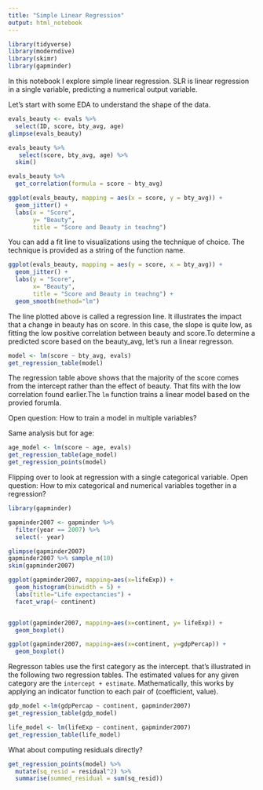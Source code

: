 ```yaml
---
title: "Simple Linear Regression"
output: html_notebook
---
```

```r
library(tidyverse)
library(moderndive)
library(skimr)
library(gapminder)
```
In this notebook I explore simple linear regression. SLR is linear regression in a single variable, predicting a numerical output variable.

Let's start with some EDA to understand the shape of the data.
```r
evals_beauty <- evals %>%
  select(ID, score, bty_avg, age)
glimpse(evals_beauty)

evals_beauty %>%
   select(score, bty_avg, age) %>%
  skim()

evals_beauty %>%
  get_correlation(formula = score ~ bty_avg)

ggplot(evals_beauty, mapping = aes(x = score, y = bty_avg)) +
  geom_jitter() + 
  labs(x = "Score",
       y= "Beauty",
       title = "Score and Beauty in teachng")
```
You can add a fit line to visualizations using the technique of choice. The technique is provided as a string of the function name.
```r
ggplot(evals_beauty, mapping = aes(y = score, x = bty_avg)) +
  geom_jitter() + 
  labs(y = "Score",
       x= "Beauty",
       title = "Score and Beauty in teachng") +
  geom_smooth(method="lm")
```
The line plotted above is called a regression line. It illustrates the impact that a change in beauty has on score. In this case, the slope is quite low, as fitting the low positive correlation between beauty and score.To determine a predicted score based on the beauty_avg, let's run a linear regresson.
```r
model <- lm(score ~ bty_avg, evals)
get_regression_table(model)
```
The regression table above shows that the majority of the score comes from the intercept rather than the effect of beauty. That fits with the low correlation found earlier.The `lm` function trains a linear model based on the provied forumla. 

Open question: How to train a model in multiple variables?

Same analysis but for age:
```r
age_model <- lm(score ~ age, evals)
get_regression_table(age_model)
get_regression_points(model)
```
Flipping over to look at regression with a single categorical variable. Open question: How to mix categorical and numerical variables together in a regression?

```r
library(gapminder)

gapminder2007 <- gapminder %>%
  filter(year == 2007) %>%
  select(- year)

glimpse(gapminder2007)
gapminder2007 %>% sample_n(10)
skim(gapminder2007)

ggplot(gapminder2007, mapping=aes(x=lifeExp)) +
  geom_histogram(binwidth = 5) +
  labs(title="Life expectancies") +
  facet_wrap(~ continent)


ggplot(gapminder2007, mapping=aes(x=continent, y= lifeExp)) +
  geom_boxplot()

ggplot(gapminder2007, mapping=aes(x=continent, y=gdpPercap)) + 
  geom_boxplot()
```
Regresson tables use the first category as the intercept. that's illustrated in the following two regression tables. The estimated values for any given category are the `intercept + estimate`. Mathematically, this works by applying an indicator function to each pair of (coefficient, value).
```r
gdp_model <-lm(gdpPercap ~ continent, gapminder2007)
get_regression_table(gdp_model)

life_model <- lm(lifeExp ~ continent, gapminder2007)
get_regression_table(life_model)
```
What about computing residuals directly?
```r
get_regression_points(model) %>%
  mutate(sq_resid = residual^2) %>%
  summarise(summed_residual = sum(sq_resid))
```

